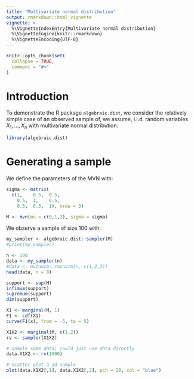 ```yaml
---
title: "Multivariate normal distribution"
output: rmarkdown::html_vignette
vignette: >
  %\VignetteIndexEntry{Multivariate normal distribution}
  %\VignetteEngine{knitr::rmarkdown}
  %\VignetteEncoding{UTF-8}
---
```


```r
knitr::opts_chunk$set(
  collapse = TRUE,
  comment = "#>"
)
```

# Introduction
To demonstrate the R package `algebraic.dist`, we consider the relatively
simple case of an observed sample of, we assume, i.i.d. random variables
$X_1,\ldots,X_n$ with multivariate normal distribution.

```r
library(algebraic.dist)
```

# Generating a sample

We define the parameters of the MVN with:
```r
sigma <- matrix(
  c(1,    0.5,  0.5,
    0.5,  1,    0.5,
    0.5,  0.5,  1), nrow = 3)

M <- mvn(mu = c(0,1,2), sigma = sigma)
```

We observe a sample of size 100 with:
```r
my_sampler <- algebraic.dist::sampler(M)
#print(my_sampler)
```


```r
n <- 100
data <- my_sampler(n)
#data <- mvtnorm::rmvnorm(n, c(1,2,3))
head(data, n = 8)
```


```r
support <- sup(M)
infimum(support)
supremum(support)
dim(support)
```


```r
X1 <- marginal(M, 1)
F1 <- cdf(X1)
curve(F1(x), from = -5, to = 5)
```

```r
X1X2 <- marginal(M, c(1,2))
rv <- sampler(X1X2)

# sample some data; could just use data directly
data.X1X2 <- rv(1000)

# scatter plot a 2d sample
plot(data.X1X2[,1], data.X1X2[,2], pch = 20, col = "blue")
```

